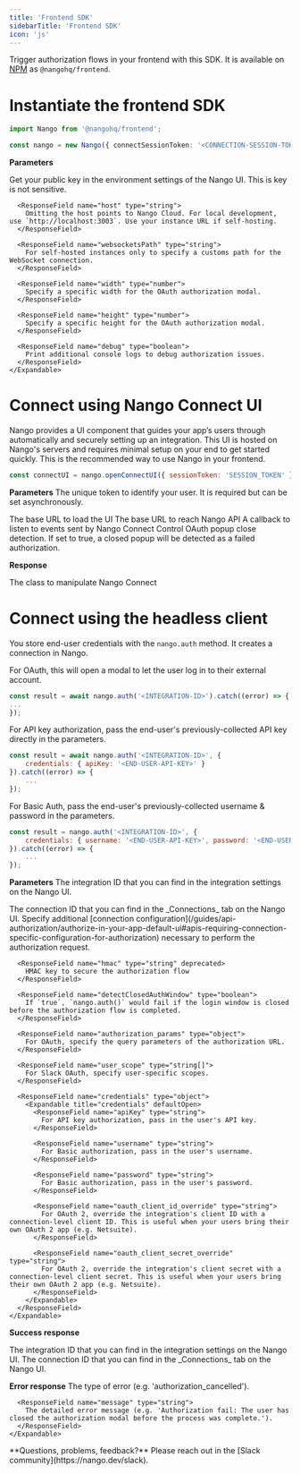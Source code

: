 ```yaml
---
title: 'Frontend SDK'
sidebarTitle: 'Frontend SDK'
icon: 'js'
---
```


Trigger authorization flows in your frontend with this SDK. It is available on [NPM](https://www.npmjs.com/package/@nangohq/frontend) as `@nangohq/frontend`.

# Instantiate the frontend SDK

```ts
import Nango from '@nangohq/frontend';

const nango = new Nango({ connectSessionToken: '<CONNECTION-SESSION-TOKEN>' });
```

**Parameters**

<Expandable>
  <ResponseField name="config" type="object" required>
    <Expandable title="options" defaultOpen>
      <ResponseField name="publicKey" type="string" deprecated>
    Get your public key in the environment settings of the Nango UI. This is key is not sensitive.
      </ResponseField>

      <ResponseField name="host" type="string">
        Omitting the host points to Nango Cloud. For local development, use `http://localhost:3003`. Use your instance URL if self-hosting.
      </ResponseField>

      <ResponseField name="websocketsPath" type="string">
        For self-hosted instances only to specify a customs path for the WebSocket connection.
      </ResponseField>

      <ResponseField name="width" type="number">
        Specify a specific width for the OAuth authorization modal.
      </ResponseField>

      <ResponseField name="height" type="number">
        Specify a specific height for the OAuth authorization modal.
      </ResponseField>

      <ResponseField name="debug" type="boolean">
        Print additional console logs to debug authorization issues.
      </ResponseField>
    </Expandable>
  </ResponseField>
</Expandable>


# Connect using Nango Connect UI

Nango provides a UI component that guides your app’s users through automatically and securely setting up an integration. This UI is hosted on Nango's servers and requires minimal setup on your end to get started quickly.
This is the recommended way to use Nango in your frontend.

```js
const connectUI = nango.openConnectUI({ sessionToken: 'SESSION_TOKEN' });
```

**Parameters**
<Expandable>
  <ResponseField name="sessionToken" type="string">
    The unique token to identify your user. It is required but can be set asynchronously.
  </ResponseField>

  <ResponseField name="baseURL" type="string" default="https://connect.nango.dev">
    The base URL to load the UI
  </ResponseField>

  <ResponseField name="apiURL" type="string" default="https://api.nango.dev">
    The base URL to reach Nango API
  </ResponseField>

  <ResponseField name="onEvent" type="function">
    A callback to listen to events sent by Nango Connect
  </ResponseField>

  <ResponseField name="detectClosedAuthWindow" type="boolean" default="false">
    Control OAuth popup close detection. If set to true, a closed popup will be detected as a failed authorization.
  </ResponseField>
</Expandable>

**Response**

<Expandable>
  <ResponseField name="connectUI" type="ConnectUI">
    The class to manipulate Nango Connect
  </ResponseField>
</Expandable>

# Connect using the headless client

You store end-user credentials with the `nango.auth` method. It creates a connection in Nango.

<Tabs>

<Tab title="OAuth">

For OAuth, this will open a modal to let the user log in to their external account.

```js
const result = await nango.auth('<INTEGRATION-ID>').catch((error) => {
...
});
```

</Tab>

<Tab title="API Key">

For API key authorization, pass the end-user's previously-collected API key directly in the parameters.

```js
const result = await nango.auth('<INTEGRATION-ID>', {
    credentials: { apiKey: '<END-USER-API-KEY>' }
}).catch((error) => {
    ...
});
```

</Tab>

<Tab title="Basic Auth">

For Basic Auth, pass the end-user's previously-collected username & password in the parameters.

```js
const result = nango.auth('<INTEGRATION-ID>', {
    credentials: { username: '<END-USER-API-KEY>', password: '<END-USER-PASSWORD>' }
}).catch((error) => {
    ...
});
```
</Tab>

</Tabs>

**Parameters**
<Expandable>
  <ResponseField name="providerConfigKey" type="string" required>
    The integration ID that you can find in the integration settings on the Nango UI.
  </ResponseField>

  <ResponseField name="connectionId" type="string">
    The connection ID that you can find in the _Connections_ tab on the Nango UI.
  </ResponseField>

  <ResponseField name="options" type="object">
    <Expandable title="options" defaultOpen>
      <ResponseField name="params" type="object">
        Specify additional [connection configuration](/guides/api-authorization/authorize-in-your-app-default-ui#apis-requiring-connection-specific-configuration-for-authorization) necessary to perform the authorization request.
      </ResponseField>

      <ResponseField name="hmac" type="string" deprecated>
        HMAC key to secure the authorization flow
      </ResponseField>

      <ResponseField name="detectClosedAuthWindow" type="boolean">
        If `true`, `nango.auth()` would fail if the login window is closed before the authorization flow is completed.
      </ResponseField>

      <ResponseField name="authorization_params" type="object">
        For OAuth, specify the query parameters of the authorization URL.
      </ResponseField>

      <ResponseField name="user_scope" type="string[]">
        For Slack OAuth, specify user-specific scopes.
      </ResponseField>

      <ResponseField name="credentials" type="object">
        <Expandable title="credentials" defaultOpen>
          <ResponseField name="apiKey" type="string">
            For API key authorization, pass in the user's API key.
          </ResponseField>

          <ResponseField name="username" type="string">
            For Basic authorization, pass in the user's username.
          </ResponseField>

          <ResponseField name="password" type="string">
            For Basic authorization, pass in the user's password.
          </ResponseField>

          <ResponseField name="oauth_client_id_override" type="string">
            For OAuth 2, override the integration's client ID with a connection-level client ID. This is useful when your users bring their own OAuth 2 app (e.g. Netsuite).
          </ResponseField>

          <ResponseField name="oauth_client_secret_override" type="string">
            For OAuth 2, override the integration's client secret with a connection-level client secret. This is useful when your users bring their own OAuth 2 app (e.g. Netsuite).
          </ResponseField>
        </Expandable>
      </ResponseField>
    </Expandable>
  </ResponseField>
</Expandable>

**Success response**

<Expandable>
  <ResponseField name="providerConfigKey" type="string">
    The integration ID that you can find in the integration settings on the Nango UI.
  </ResponseField>

  <ResponseField name="connectionId" type="string">
    The connection ID that you can find in the _Connections_ tab on the Nango UI.
  </ResponseField>
</Expandable>

**Error response**
<Expandable>
  <ResponseField name="error" type="object">
    <Expandable title="error" defaultOpen>
      <ResponseField name="type" type="string">
        The type of error (e.g. 'authorization_cancelled').
      </ResponseField>

      <ResponseField name="message" type="string">
        The detailed error message (e.g. 'Authorization fail: The user has closed the authorization modal before the process was complete.').
      </ResponseField>
    </Expandable>
  </ResponseField>
</Expandable>

<Tip>
**Questions, problems, feedback?** Please reach out in the [Slack community](https://nango.dev/slack).
</Tip>
